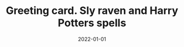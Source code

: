 ---
cover: "./raven.PNG"
date: "2022-01-01"
title: "Greeting card. Sly raven and Harry Potters spells"
defer: true
slug: "/craven"
areas:
  -  .

---
